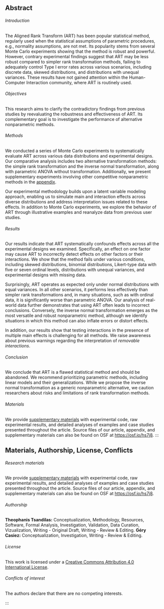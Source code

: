 ## Abstract {.unnumbered}

###### Introduction
The Aligned Rank Transform (ART) has been popular statistical method, regularly used when the statistical assumptions of parametric procedures, e.g., normality assumptions, are not met. Its popularity stems from several Monte Carlo experiments showing that the method is robust and powerful. However, contrary experimental findings suggest that ART may be less robust compared to simpler rank transformation methods, failing to adequately control Type I error rates across various scenarios, including discrete data, skewed distributions, and distributions with unequal variances. These results have not gained attention within the Human-Computer Interaction community, where ART is routinely used.

###### Objectives
This research aims to clarify the contradictory findings from previous studies by reevaluating the robustness and effectiveness of ART. Its complementary goal is to investigate the performance of alternative nonparametric methods.

###### Methods
We conducted a series of Monte Carlo experiments to systematically evaluate ART across various data distributions and experimental designs. Our comparative analysis includes two alternative transformation methods: the simple rank transformation and the inverse normal transformation, along with parametric ANOVA without transformation. Additionally, we present supplementary experiments involving other competitive nonparametric methods in the [appendix](appendix.html).

Our experimental methodology builds upon a latent variable modeling approach, enabling us to simulate main and interaction effects across diverse distributions and address interpretation issues related to these effects. In addition to Monte Carlo experiments, we explore the behavior of ART through illustrative examples and reanalyze data from previous user studies.

###### Results
Our results indicate that ART systematically confounds effects across all the experimental designs we examined. Specifically, an effect on one factor may cause ART to incorrectly detect effects on other factors or their interactions. We show that the method fails under various conditions, including skewed distributions, binomial distributions, Likert-type data with five or seven ordinal levels, distributions with unequal variances, and experimental designs with missing data.

Surprisingly, ART operates as expected only under normal distributions with equal variances. In all other scenarios, it performs less effectively than simpler rank transformations and, in many situations, such as with ordinal data, it is significantly worse than parametric ANOVA. Our analysis of real-world data further demonstrates that using ART often leads to incorrect conclusions. Conversely, the inverse normal transformation emerges as the most versatile and robust nonparametric method, although we identify situations in which this method can also inflate errors or distort effects.

In addition, our results show that testing interactions in the presence of multiple main effects is challenging for all methods. We raise awareness about previous warnings regarding the interpretation of *removable interactions*. 

###### Conclusion
We conclude that ART is a flawed statistical method and should be abandoned. We recommend prioritizing parametric methods, including linear models and their generalizations. While we propose the inverse normal transformation as a generic nonparametric alternative, we caution researchers about risks and limitations of rank transformation methods.

###### Materials
We provide [supplementary materials](https://github.com/statransform/jovi/tree/main/supplementary) with experimental code, raw experimental results, and detailed analyses of examples and case studies presented throughout the article. Source files of our article, appendix, and supplementary materials can also be found on OSF at [https://osf.io/hs7j8](https://osf.io/hs7j8). 
:::

::: {.callout-note appearance="simple" icon=false collapse=true}
## Materials, Authorship, License, Conflicts

###### Research materials

We provide [supplementary materials](https://github.com/statransform/jovi/tree/main/supplementary) with experimental code, raw experimental results, and detailed analyses of examples and case studies presented throughout the article. Source files of our article, appendix, and supplementary materials can also be found on OSF at [https://osf.io/hs7j8](https://osf.io/hs7j8). 
:::

###### Authorship

**Theophanis Tsandilas:** Conceptualization, Methodology, Resources, Software, Formal Analysis, Investigation, Validation, Data Curation, Vizualization, Writing - Original Draft, Writing - Review & Editing.
**Géry Casiez:** Conceptualization, Investigation, Writing - Review & Editing.

###### License

This work is licensed under a [Creative Commons Attribution 4.0 International License](https://creativecommons.org/licenses/by/4.0/).

###### Conflicts of interest

The authors declare that there are no competing interests.

:::
